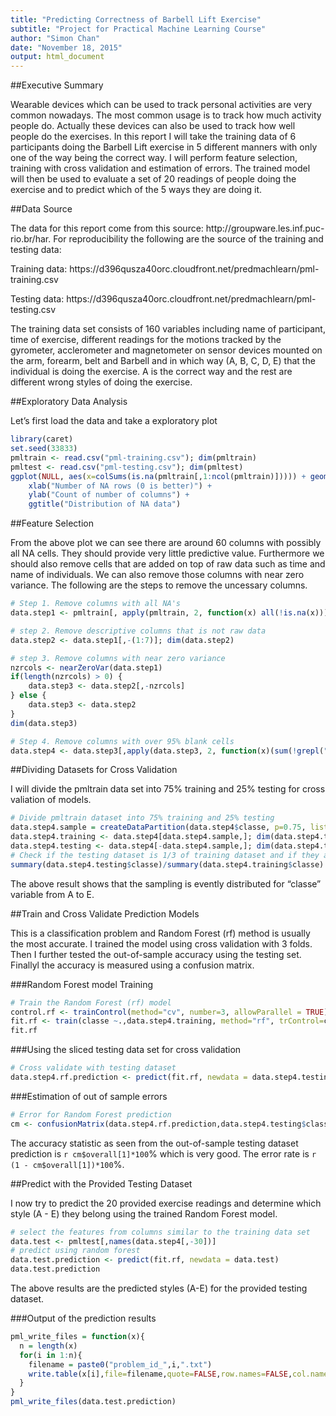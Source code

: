 ```yaml
---
title: "Predicting Correctness of Barbell Lift Exercise"
subtitle: "Project for Practical Machine Learning Course"
author: "Simon Chan"
date: "November 18, 2015"
output: html_document
---
```


##Executive Summary

Wearable devices which can be used to track personal activities are very common nowadays. The most common usage is to track how much activity people do. Actually these devices can also be used to track how well people do the exercises. In this report I will take the training data of 6 participants doing the Barbell Lift exercise in 5 different manners with only one of the way being the correct way. I will perform feature selection, training with cross validation and estimation of errors. The trained model will then be used to evaluate a set of 20 readings of people doing the exercise and to predict which of the 5 ways they are doing it.  

##Data Source

The data for this report come from this source: http://groupware.les.inf.puc-rio.br/har. For reproducibility the following are the source of the training and testing data:

Training data: https://d396qusza40orc.cloudfront.net/predmachlearn/pml-training.csv

Testing data: https://d396qusza40orc.cloudfront.net/predmachlearn/pml-testing.csv

The training data set consists of 160 variables including name of participant, time of exercise, different readings for the motions tracked by the gyrometer, acclerometer and magnetometer on sensor devices mounted on the arm, forearm, belt and Barbell and in which way (A, B, C, D, E) that the individual is doing the exercise. A is the correct way and the rest are different wrong styles of doing the exercise.

##Exploratory Data Analysis

Let's first load the data and take a exploratory plot

```r
library(caret)
set.seed(33833)
pmltrain <- read.csv("pml-training.csv"); dim(pmltrain)
pmltest <- read.csv("pml-testing.csv"); dim(pmltest)
ggplot(NULL, aes(x=colSums(is.na(pmltrain[,1:ncol(pmltrain)])))) + geom_histogram() +
    xlab("Number of NA rows (0 is better)") +
    ylab("Count of number of columns") + 
    ggtitle("Distribution of NA data")
```


##Feature Selection

From the above plot we can see there are around 60 columns with possibly all NA cells. They should provide very little predictive value. Furthermore we should also remove cells that are added on top of raw data such as time and name of individuals. We can also remove those columns with near zero variance. The following are the steps to remove the uncessary columns.

```r
# Step 1. Remove columns with all NA's
data.step1 <- pmltrain[, apply(pmltrain, 2, function(x) all(!is.na(x)))];dim(data.step1)

# step 2. Remove descriptive columns that is not raw data
data.step2 <- data.step1[,-(1:7)]; dim(data.step2)

# step 3. Remove columns with near zero variance
nzrcols <- nearZeroVar(data.step1)
if(length(nzrcols) > 0) {
    data.step3 <- data.step2[,-nzrcols]
} else {
    data.step3 <- data.step2
} 
dim(data.step3)

# Step 4. Remove columns with over 95% blank cells
data.step4 <- data.step3[,apply(data.step3, 2, function(x)(sum(!grepl("^\\s+$|^$",x))/nrow(data.step3) > 0.05))];dim(data.step4)

```

##Dividing Datasets for Cross Validation

I will divide the pmltrain data set into 75% training and 25% testing for cross valiation of models.  

```r
# Divide pmltrain dataset into 75% training and 25% testing
data.step4.sample = createDataPartition(data.step4$classe, p=0.75, list=FALSE)
data.step4.training <- data.step4[data.step4.sample,]; dim(data.step4.training)
data.step4.testing <- data.step4[-data.step4.sample,]; dim(data.step4.testing)
# Check if the testing dataset is 1/3 of training dataset and if they are evently distributed by "classe" 
summary(data.step4.testing$classe)/summary(data.step4.training$classe)
```

The above result shows that the sampling is evently distributed for "classe" variable from A to E.


##Train and Cross Validate Prediction Models

This is a classification problem and Random Forest (rf) method is usually the most accurate. I trained the model using cross validation with 3 folds. Then I further tested the out-of-sample accuracy using the testing set. Finallyl the accuracy is measured using a confusion matrix.

###Random Forest model Training

```r
# Train the Random Forest (rf) model
control.rf <- trainControl(method="cv", number=3, allowParallel = TRUE)
fit.rf <- train(classe ~.,data.step4.training, method="rf", trControl=control.rf, verbose=FALSE)
fit.rf
```

###Using the sliced testing data set for cross validation

```r
# Cross validate with testing dataset
data.step4.rf.prediction <- predict(fit.rf, newdata = data.step4.testing[,-30])
```

###Estimation of out of sample errors

```r
# Error for Random Forest prediction
cm <- confusionMatrix(data.step4.rf.prediction,data.step4.testing$classe); cm
```

The accuracy statistic as seen from the out-of-sample testing dataset prediction is `r cm$overall[1]*100`% which is very good. The error rate is `r (1 - cm$overall[1])*100`%.

##Predict with the Provided Testing Dataset

I now try to predict the 20 provided exercise readings and determine which style (A - E) they belong using the trained Random Forest model.

```r
# select the features from columns similar to the training data set
data.test <- pmltest[,names(data.step4[,-30])]
# predict using random forest
data.test.prediction <- predict(fit.rf, newdata = data.test)
data.test.prediction
```

The above results are the predicted styles (A-E) for the provided testing dataset.

###Output of the prediction results
```r
pml_write_files = function(x){
  n = length(x)
  for(i in 1:n){
    filename = paste0("problem_id_",i,".txt")
    write.table(x[i],file=filename,quote=FALSE,row.names=FALSE,col.names=FALSE)
  }
}
pml_write_files(data.test.prediction)
```
